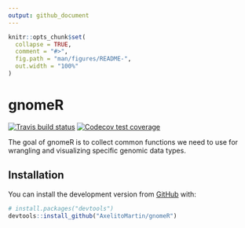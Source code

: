 ```yaml
---
output: github_document
---
```


<!-- README.md is generated from README.Rmd. Please edit that file -->

```r
knitr::opts_chunk$set(
  collapse = TRUE,
  comment = "#>",
  fig.path = "man/figures/README-",
  out.width = "100%"
)
```
# gnomeR

<!-- badges: start -->
[![Travis build status](https://travis-ci.org/AxelitoMartin/gnomeR.svg?branch=development)](https://travis-ci.org/AxelitoMartin/gnomeR)
[![Codecov test coverage](https://codecov.io/gh/AxelitoMartin/gnomeR/branch/development/graph/badge.svg)](https://codecov.io/gh/AxelitoMartin/gnomeR?branch=development)
<!-- badges: end -->

The goal of gnomeR is to collect common functions we need to use for wrangling and visualizing specific genomic data types. 

## Installation

You can install the development version from [GitHub](https://github.com/) with:

``` r
# install.packages("devtools")
devtools::install_github("AxelitoMartin/gnomeR")
```

